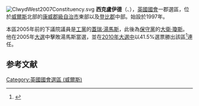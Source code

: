 [[File:ClwydWest2007Constituency.svg|right]]
'''西克盧伊德'''（{{lang-en|Clwyd West}}、{{lang-cy|Gorllewin Clwyd}}），[[英國|英國]][[英國國會|國會]]一郡選區，位於[[威爾斯|威爾斯]]北部的[[康威郡級自治市|康威郡級自治市]]東部以及[[登比郡|登比郡]]中部。始設於1997年。

本區2005年前的下議院議員是[[工黨_(英國)|工黨]]的[[蓋瑞·湯馬斯|蓋瑞·湯馬斯]]，此後為[[保守黨_(英國)|保守黨]]的[[大衛·瓊斯_(政治人物)|大衛·瓊斯]]。他在2005年[[2005年英國大選|大選]]中擊敗湯馬斯當選，並在[[2010年英國大選|2010年大選中]]以41.5%選票勝出該區<ref name="">{{cite news
|publisher=[[英國廣播公司|英國廣播公司]]
|date=2010年5月7日
|title=Election  2010/Constituency/Clwyd West
|url=http://news.bbc.co.uk/1/shared/election2010/results/constituency/w19.stm
|accessdate=2010年6月9日
|archive-date=2017年8月23日
|archive-url=https://web.archive.org/web/20170823083046/http://news.bbc.co.uk/1/shared/election2010/results/constituency/w19.stm
|dead-url=no
}}</ref>連任。

==参考文献==
<div class="references-small">
<references></references>
</div>

{{DEFAULTSORT:Clwyd West (UK Parliament constituency)}}
[[Category:英國國會選區_(威爾斯)|Category:英國國會選區 (威爾斯)]]